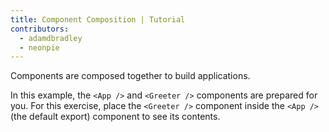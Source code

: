 ```yaml
---
title: Component Composition | Tutorial
contributors:
  - adamdbradley
  - neonpie
---
```


Components are composed together to build applications.

In this example, the `<App />` and `<Greeter />` components are prepared for you. For this exercise, place the `<Greeter />` component inside the `<App />` (the default export) component to see its contents.
